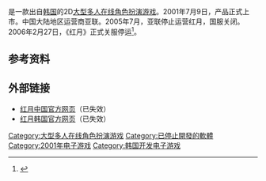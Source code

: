 {{NoteTA
| G1 = Games
}}

{{vgname|红月統神|ko=레드문，Redmoon}}是一款出自[[大韩民国|韩国]]的2D[[大型多人在线角色扮演游戏|大型多人在线角色扮演游戏]]。2001年7月9日，产品正式上市。中国大陆地区运营商亚联。2005年7月，亚联停止运营红月，国服关闭。2006年2月27日，《红月》正式关服停运<ref>{{cite web|title=在《魔兽世界》之前10款让你难忘的网游|url=http://www.gamersky.com/news/200912/153510_9.shtml|website=游民星空|accessdate=2016-05-24}}</ref>。

== 参考资料 ==
{{reflist}}

== 外部链接 ==

* [http://www.redmooncn.com 红月中国官方网页]（已失效）
* [https://web.archive.org/web/20181121235421/http://www.redmoon.co.kr/ 红月韩国官方网页]（已失效）

{{Portal bar|電子遊戲}}

{{DEFAULTSORT:Redmoon}}
[[Category:大型多人在线角色扮演游戏|Category:大型多人在线角色扮演游戏]]
[[Category:已停止開發的軟體|Category:已停止開發的軟體]]
[[Category:2001年电子游戏|Category:2001年电子游戏]]
[[Category:韩国开发电子游戏|Category:韩国开发电子游戏]]

{{mmorpg-videogame-stub}}